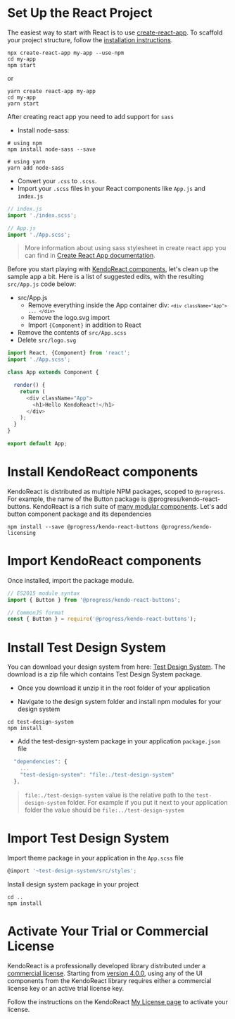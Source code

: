<!--- Onboarding.stories.mdx --->


<Meta title="Getting Started/Onboarding" />

# Set Up the React Project

The easiest way to start with React is to use <a target="_blank" href="https://github.com/facebook/create-react-app">create-react-app</a>. To scaffold your project structure, follow the <a href="https://github.com/facebook/create-react-app#creating-an-app">installation instructions</a>.

```shell
npx create-react-app my-app --use-npm
cd my-app
npm start
```
or
```shell
yarn create react-app my-app
cd my-app
yarn start
```

After creating react app you need to add support for <code>sass</code>

- Install node-sass:
```shell
# using npm
npm install node-sass --save

# using yarn
yarn add node-sass
```
- Convert your <code>.css</code> to <code>.scss</code>.
- Import your <code>.scss</code> files in your React components like <code>App.js</code> and <code>index.js</code>

```js
// index.js
import './index.scss';
```
```js
// App.js
import './App.scss';
```
> More information about using sass stylesheet in create react app you can find in <a target="_blank" href="https://create-react-app.dev/docs/adding-a-sass-stylesheet/">Create React App documentation</a>.

Before you start playing with <a target="_blank" href="https://www.telerik.com/kendo-react-ui/components/introduction/">KendoReact components</a>, let's clean up the sample app a bit. Here is a list of suggested edits, with the resulting <code>src/App.js</code> code below:

- src/App.js
  - Remove everything inside the App container div: <code>`<div className="App"> ... </div>`</code>
  - Remove the logo.svg import
  - Import <code>{Component}</code> in addition to React
- Remove the contents of <code>src/App.scss</code>
- Delete <code>src/logo.svg</code>

```js
import React, {Component} from 'react';
import './App.scss';

class App extends Component {

  render() {
    return (
      <div className="App">
        <h1>Hello KendoReact!</h1>
      </div>
    );
  }
}

export default App;
```

# Install KendoReact components

KendoReact is distributed as multiple NPM packages, scoped to <code>@progress</code>. For example, the name of the Button package is @progress/kendo-react-buttons. KendoReact is a rich suite of <a target="_blank" href="https://www.telerik.com/kendo-react-ui/components/">many modular components</a>.
Let's add button component package and its dependencies

```shell
npm install --save @progress/kendo-react-buttons @progress/kendo-licensing
```

# Import KendoReact components

Once installed, import the package module.

```js
// ES2015 module syntax
import { Button } from '@progress/kendo-react-buttons';
```
```js
// CommonJS format
const { Button } = require('@progress/kendo-react-buttons');
```

# Install Test Design System

You can download your design system from here: <a target="_blank" href="design-system/test-design-system.zip" download="test-design-system.zip">Test Design System</a>. The download is a zip file which contains Test Design System package.

  - Once you download it unzip it in the root folder of your application

  - Navigate to the design system folder and install npm modules for your design system


```shell
cd test-design-system
npm install
```
  - Add the test-design-system package in your application <code>package.json</code> file

```js
  "dependencies": {
    ...
    "test-design-system": "file:./test-design-system"
  },
```
> <code>file:./test-design-system</code> value is the relative path to the <code>test-design-system</code> folder. For example if you put it next to your application folder the value should be <code>file:../test-design-system</code>

# Import Test Design System

Import theme package in your application in the <code>App.scss</code> file
```js
@import '~test-design-system/src/styles';
```

Install design system package in your project
```shell
cd ..
npm install
```

# Activate Your Trial or Commercial License

KendoReact is a professionally developed library distributed under a <a target="_blank" href="https://www.telerik.com/purchase/license-agreement/progress-kendoreact">commercial license</a>. Starting from <a target="_blank" href="https://www.telerik.com/kendo-react-ui/components/changelogs/ui-for-react/">version 4.0.0</a>, using any of the UI components from the KendoReact library requires either a commercial license key or an active trial license key.

Follow the instructions on the KendoReact <a target="_blank" href="https://www.telerik.com/kendo-react-ui/my-license/">My License page</a> to activate your license.